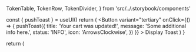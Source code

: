   TokenTable,
  TokenRow,
  TokenDivider,
} from 'src/../.storybook/components'



<Meta title="Atoms/Toast" component={Toast} />

  const { pushToast } = useUI()
  return (
    <Button
      variant="tertiary"
      onClick={() => {
        pushToast({
          title: 'Your cart was updated!',
          message: 'Some additional info here.',
          status: 'INFO',
          icon: 'ArrowsClockwise',
        })
      }}
    >
      Display Toast
    </Button>
  )
}

  return (
    <UIProvider>
      <Toast />
      <Template />
    </UIProvider>
  )
}

<header>

# Toast

Toasts are used to display notifications. They appear temporarily, and should contain a single line of text directly related to the operation performed.

</header>

## Usage

`import Toast from 'src/components/ui/Toast'`

<Canvas>
  <Story name="default">{TemplateWithProvider.bind({})}</Story>
</Canvas>

<TokenTable>
  <TokenRow
    token="--fs-toast-width"
    value="calc(100% - (2 * var(--fs-spacing-3)))"
  />
  <TokenRow token="--fs-toast-min-height" value="var(--fs-spacing-9)" />
  <TokenRow
    token="--fs-toast-padding"
    value="var(--fs-spacing-1) var(--fs-spacing-3) var(--fs-spacing-1) var(--fs-spacing-1)"
  />
  <TokenRow
    token="--fs-toast-margin"
    value="var(--fs-spacing-3) var(--fs-spacing-3) 0 var(--fs-spacing-3)"
  />
  <TokenDivider />
  <TokenRow token="--fs-toast-top-mobile" value="3.125rem" />
  <TokenRow token="--fs-toast-top-tablet" value="6.25rem" />
  <TokenDivider />
  <TokenRow
    token="--fs-toast-border-radius"
    value="var(--fs-border-radius-medium)"
  />
  <TokenRow token="--fs-toast-border-width" value="var(--fs-border-width)" />
  <TokenRow token="--fs-toast-border-color" value="transparent" isColor />
  <TokenDivider />
  <TokenRow token="--fs-toast-shadow" value="var(--fs-shadow-hover)" />
  <TokenRow
    token="--fs-toast-bkg-color"
    value="var(--fs-color-neutral-0)"
    isColor
  />
  <TokenDivider />
  <TokenRow
    token="--fs-toast-transition-property"
    value="var(--fs-transition-property)"
  />
  <TokenRow
    token="--fs-toast-transition-timing"
    value="var(--fs-transition-timing)"
  />
  <TokenRow
    token="--fs-toast-transition-function"
    value="var(--fs-transition-function)"
  />
</TokenTable>

---

## Nested Elements

### Icon

<TokenTable>
  <TokenRow
    token="--fs-toast-icon-container-min-width"
    value="var(--fs-spacing-7)"
  />
  <TokenRow
    token="--fs-toast-icon-container-height"
    value="var(--fs-toast-icon-container-min-width)"
  />
  <TokenRow
    token="--fs-toast-icon-container-bkg-color"
    value="var(--fs-color-primary-bkg-light)"
    isColor
  />
  <TokenRow
    token="--fs-toast-icon-container-border-radius"
    value="var(--fs-border-radius)"
  />
</TokenTable>

### Title

<TokenTable>
  <TokenRow token="--fs-toast-title-size" value="var(--fs-text-size-body)" />
  <TokenRow
    token="--fs-toast-title-weight"
    value="var(--fs-text-weight-bold)"
  />
  <TokenRow token="--fs-toast-title-line-height" value="var(--fs-scale)" />
  <TokenRow token="--fs-toast-title-margin-left" value="var(--fs-spacing-3)" />
</TokenTable>

### Message

<TokenTable>
  <TokenRow
    token="--fs-toast-message-size"
    value="var(--fs-toast-title-size)"
  />
  <TokenRow
    token="--fs-toast-message-line-height"
    value="var(--fs-toast-title-line-height)"
  />
  <TokenRow
    token="--fs-toast-message-margin-left"
    value="var(--fs-spacing-3)"
  />
</TokenTable>
